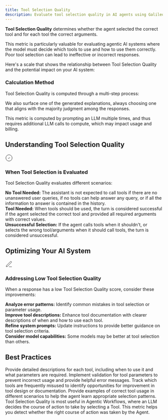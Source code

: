```yaml
---
title: Tool Selection Quality
description: Evaluate tool selection quality in AI agents using Galileo Guardrail Metrics to ensure agents choose appropriate tools with correct parameters.
---
```



<DefinitionCard>
  <strong>Tool Selection Quality</strong> determines whether the agent selected the correct tool and for each tool the correct arguments.
</DefinitionCard>

This metric is particularly valuable for evaluating agentic AI systems where the model must decide which tools to use and how to use them correctly. Poor tool selection can lead to ineffective or incorrect responses.

Here's a scale that shows the relationship between Tool Selection Quality and the potential impact on your AI system:

<Scale low="0" lowLabel="Low Quality" high="1" highLabel="High Quality" lowDescription="The agent selected incorrect tools or used correct tools with incorrect parameters." midDescription="The agent selected partially correct tools or used some correct parameters." highDescription="The agent selected the correct tools with the correct parameters."/>

### Calculation Method

Tool Selection Quality is computed through a multi-step process:

<Steps>
  <Step title="Sending additional requests to an LLM (e.g. OpenAI's GPT4o-mini)." />
  <Step title="Using a carefully engineered chain-of-thought prompt that asks the model to judge whether the tools selected were correct." />
  <Step title="Requesting multiple distinct responses to this prompt." />
  <Step title="Each evaluation produces an explanation along with a final judgment: yes or no." />
  <Step title="The final score is the fraction of 'yes' responses divided by the total number of responses." />
</Steps>

We also surface one of the generated explanations, always choosing one that aligns with the majority judgment among the responses.

<Note>
This metric is computed by prompting an LLM multiple times, and thus requires additional LLM calls to compute, which may impact usage and billing.
</Note>

## Understanding Tool Selection Quality

<Card>
  <div style={{display: 'flex', alignItems: 'center', gap: '0.5rem', marginBottom: '0.75rem'}}>
    <div style={{fontSize: '1.25rem', color: 'var(--primary-color)'}}>
      <svg xmlns="http://www.w3.org/2000/svg" width="24" height="24" viewBox="0 0 24 24" fill="none" stroke="currentColor" strokeWidth="2" strokeLinecap="round" strokeLinejoin="round">
        <path d="M12 22c5.523 0 10-4.477 10-10S17.523 2 12 2 2 6.477 2 12s4.477 10 10 10z"></path>
        <path d="m9 12 2 2 4-4"></path>
      </svg>
    </div>
    <h3 style={{margin: 0, fontSize: '1.25rem', fontWeight: '600'}}>When Tool Selection is Evaluated</h3>
  </div>
  
  Tool Selection Quality evaluates different scenarios:
      
  <div style={{marginTop: '1rem', paddingTop: '0.75rem', borderTop: '1px solid rgba(209, 213, 219, 0.33)'}}>
    <strong>No Tool Needed:</strong> The assistant is not expected to call tools if there are no unanswered user queries, if no tools can help answer any query, or if all the information to answer is contained in the history.
  </div>
  
  <div style={{marginTop: '0.75rem', paddingTop: '0.75rem', borderTop: '1px solid rgba(209, 213, 219, 0.33)'}}>
    <strong>Tool Needed:</strong> When tools should be used, the turn is considered successful if the agent selected the correct tool and provided all required arguments with correct values.
  </div>
  
  <div style={{marginTop: '0.75rem', paddingTop: '0.75rem', borderTop: '1px solid rgba(209, 213, 219, 0.33)'}}>
    <strong>Unsuccessful Selection:</strong> If the agent calls tools when it shouldn't, or selects the wrong tool/arguments when it should call tools, the turn is considered unsuccessful.
  </div>
</Card>

## Optimizing Your AI System

<Card>
  <div style={{display: 'flex', alignItems: 'center', gap: '0.5rem', marginBottom: '0.75rem'}}>
    <div style={{fontSize: '1.25rem', color: 'var(--primary-color)'}}>
      <svg xmlns="http://www.w3.org/2000/svg" width="24" height="24" viewBox="0 0 24 24" fill="none" stroke="currentColor" strokeWidth="2" strokeLinecap="round" strokeLinejoin="round">
        <path d="M12 20h9"></path><path d="M16.5 3.5a2.121 2.121 0 0 1 3 3L7 19l-4 1 1-4L16.5 3.5z"></path>
      </svg>
    </div>
    <h3 style={{margin: 0, fontSize: '1.25rem', fontWeight: '600'}}>Addressing Low Tool Selection Quality</h3>
  </div>
  
  When a response has a low Tool Selection Quality score, consider these improvements:
      
  <div style={{marginTop: '1rem', paddingTop: '0.75rem', borderTop: '1px solid rgba(209, 213, 219, 0.33)'}}>
    <strong>Analyze error patterns:</strong> Identify common mistakes in tool selection or parameter usage.
  </div>
  
  <div style={{marginTop: '0.75rem', paddingTop: '0.75rem', borderTop: '1px solid rgba(209, 213, 219, 0.33)'}}>
    <strong>Improve tool descriptions:</strong> Enhance tool documentation with clearer descriptions of when and how to use each tool.
  </div>
  
  <div style={{marginTop: '0.75rem', paddingTop: '0.75rem', borderTop: '1px solid rgba(209, 213, 219, 0.33)'}}>
    <strong>Refine system prompts:</strong> Update instructions to provide better guidance on tool selection criteria.
  </div>
  
  <div style={{marginTop: '0.75rem', paddingTop: '0.75rem', borderTop: '1px solid rgba(209, 213, 219, 0.33)'}}>
    <strong>Consider model capabilities:</strong> Some models may be better at tool selection than others.
  </div>
</Card>

## Best Practices

<CardGroup cols={2}>
  <Card title="Clear Tool Documentation" icon="file-lines">
    Provide detailed descriptions for each tool, including when to use it and what parameters are required.
  </Card>
  <Card title="Parameter Validation" icon="check-circle">
    Implement validation for tool parameters to prevent incorrect usage and provide helpful error messages.
  </Card>
  <Card title="Monitor Tool Usage Patterns" icon="chart-line">
    Track which tools are frequently misused to identify opportunities for improvement in tool design or documentation.
  </Card>
  <Card title="Fine-tune with Examples" icon="graduation-cap">
    Provide examples of correct tool usage in different scenarios to help the agent learn appropriate selection patterns.
  </Card>
</CardGroup>

<Note>
Tool Selection Quality is most useful in Agentic Workflows, where an LLM decides the course of action to take by selecting a Tool. This metric helps you detect whether the right course of action was taken by the Agent.
</Note>